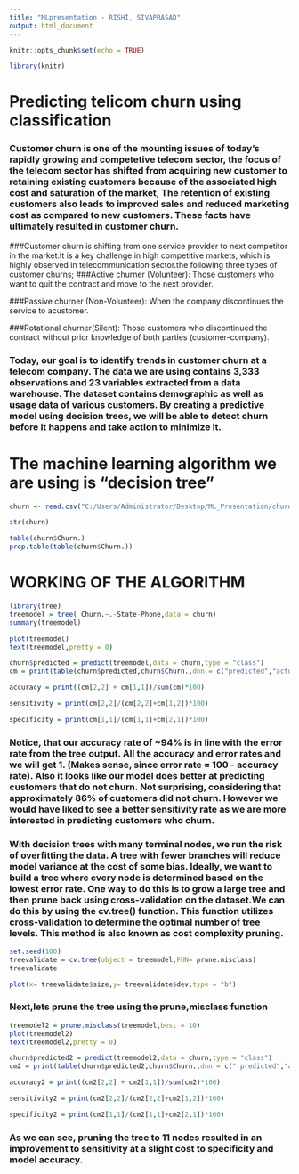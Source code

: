 ---
title: "MLpresentation - RISHI, SIVAPRASAD"
output: html_document
---

```{r setup, include=FALSE}
knitr::opts_chunk$set(echo = TRUE)
```

```{r}
library(knitr)
```


# Predicting telicom churn using classification 

### Customer churn is one of the mounting issues of today’s rapidly growing and competetive telecom sector, the focus of the telecom sector has shifted from acquiring new customer to retaining existing customers because of the associated high cost and saturation of the market, The retention of existing customers also leads to improved sales and reduced marketing cost as compared to new customers. These facts have ultimately resulted in customer churn.

###Customer churn is shifting from one service provider to next competitor in the market.It is a key challenge in high competitive markets, which is highly observed in telecommunication sector.the following three types of customer churns;
###Active churner (Volunteer): Those customers who want to quit the contract and move to the next provider. 

###Passive churner (Non-Volunteer): When the company discontinues the service to acustomer.

###Rotational churner(Silent): Those customers who discontinued the contract without prior knowledge of both parties (customer-company).

### Today, our goal is to identify trends in customer churn at a telecom company. The data we are using  contains 3,333 observations and 23 variables extracted from a data warehouse. The dataset contains demographic as well as usage data of various customers. By creating a predictive model using decision trees, we will be able to detect churn before it happens and take action to minimize it.

# The machine learning algorithm we are using is "decision tree" 

```{r}
churn <- read.csv("C:/Users/Administrator/Desktop/ML_Presentation/churn.txt")
```

```{r}
str(churn)
```

```{r}
table(churn$Churn.)
prop.table(table(churn$Churn.))
```
# WORKING OF THE ALGORITHM 


```{r}
library(tree)
treemodel = tree( Churn.~.-State-Phone,data = churn)
summary(treemodel)
```
```{r}
plot(treemodel)
text(treemodel,pretty = 0)
```

```{r}
churn$predicted = predict(treemodel,data = churn,type = "class")
cm = print(table(churn$predicted,churn$Churn.,dnn = c("predicted","actual")))
```

```{r}
accuracy = print((cm[2,2] + cm[1,1])/sum(cm)*100)
```
```{r}
sensitivity = print(cm[2,2]/(cm[2,2]+cm[1,2])*100)
```

```{r}
specificity = print(cm[1,1]/(cm[1,1]+cm[2,1])*100)
```
### Notice, that our accuracy rate of ~94% is in line with the error rate from the tree output. All the accuracy and error rates and we will get 1. (Makes sense, since error rate = 100 - accuracy rate). Also it looks like our model does better at predicting customers that do not churn. Not surprising, considering that approximately 86% of customers did not churn. However we would have liked to see a better sensitivity rate as we are more interested in predicting customers who churn.

### With decision trees with many terminal nodes, we run the risk of overfitting the data. A tree with fewer branches will reduce model variance at the cost of some bias. Ideally, we want to build a tree where every node is determined based on the lowest error rate. One way to do this is to grow a large tree and then prune back using cross-validation on the dataset.We can do this by using the cv.tree() function. This function utilizes cross-validation to determine the optimal number of tree levels. This method is also known as cost complexity pruning.


```{r}
set.seed(100)
treevalidate = cv.tree(object = treemodel,FUN= prune.misclass)
treevalidate
```
```{r}
plot(x= treevalidate$size,y= treevalidate$dev,type = "b")
```

### Next,lets prune the tree using the prune,misclass function

```{r}
treemodel2 = prune.misclass(treemodel,best = 10)
plot(treemodel2)
text(treemodel2,pretty = 0)
```

```{r}
churn$predicted2 = predict(treemodel2,data = churn,type = "class")
cm2 = print(table(churn$predicted2,churn$Churn.,dnn = c(" predicted","actual")))
```

```{r}
accuracy2 = print((cm2[2,2] + cm2[1,1])/sum(cm2)*100)
```

```{r}
sensitivity2 = print(cm2[2,2]/(cm2[2,2]+cm2[1,2])*100)
```

```{r}
specificity2 = print(cm2[1,1]/(cm2[1,1]+cm2[2,1])*100)
```
 
### As we can see, pruning the tree to 11 nodes resulted in an improvement to sensitivity at a slight cost to specificity and model accuracy. 













